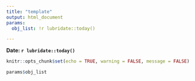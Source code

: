 ```yaml
---
title: "template"
output: html_document
params:
  obj_list: !r lubridate::today()

---
```


**Date: `r lubridate::today()`**

```r
knitr::opts_chunk$set(echo = TRUE, warning = FALSE, message = FALSE)
```

```r

params$obj_list

```

